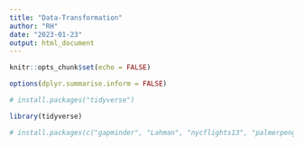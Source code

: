 ```yaml
---
title: "Data-Transformation"
author: "RH"
date: "2023-01-23"
output: html_document
---
```


```r
knitr::opts_chunk$set(echo = FALSE)

options(dplyr.summarise.inform = FALSE)
```

```r
# install.packages("tidyverse")
```

```r
library(tidyverse)
```

```r
# install.packages(c("gapminder", "Lahman", "nycflights13", "palmerpenguins", "wakefield"))
```